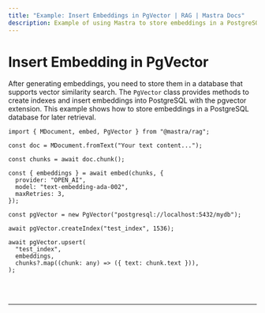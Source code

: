 ```yaml
---
title: "Example: Insert Embeddings in PgVector | RAG | Mastra Docs"
description: Example of using Mastra to store embeddings in a PostgreSQL database with the pgvector extension for similarity search.
---
```



# Insert Embedding in PgVector

After generating embeddings, you need to store them in a database that supports vector similarity search. The `PgVector` class provides methods to create indexes and insert embeddings into PostgreSQL with the pgvector extension. This example shows how to store embeddings in a PostgreSQL database for later retrieval.

```tsx copy
import { MDocument, embed, PgVector } from "@mastra/rag";

const doc = MDocument.fromText("Your text content...");

const chunks = await doc.chunk();

const { embeddings } = await embed(chunks, {
  provider: "OPEN_AI",
  model: "text-embedding-ada-002",
  maxRetries: 3,
});

const pgVector = new PgVector("postgresql://localhost:5432/mydb");

await pgVector.createIndex("test_index", 1536);

await pgVector.upsert(
  "test_index",
  embeddings,
  chunks?.map((chunk: any) => ({ text: chunk.text })),
);
```

<br />
<br />
<hr className="dark:border-[#404040] border-gray-300" />
<br />
<br />
<GithubLink
  link={
    "https://github.com/mastra-ai/mastra/blob/main/examples/basics/rag/insert-embedding-in-pgvector"
  }
/>
